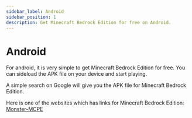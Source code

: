 ```yaml
---
sidebar_label: Android
sidebar_position: 1
description: Get Minecraft Bedrock Edition for free on Android.
---
```


# Android

For android, it is very simple to get Minecraft Bedrock Edition for free. You can sideload the APK file on your device and start playing.

A simple search on Google will give you the APK file for Minecraft Bedrock Edition.

Here is one of the websites which has links for Minecraft Bedrock Edition: [Monster-MCPE](https://monster-mcpe.com/)
